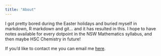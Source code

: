 ```yaml
---
title: "About"
---
```


I got pretty bored during the Easter holidays and buried myself in markdown, R markdown and git... and it has resulted in this. I hope to have notes available for every dotpoint in the NSW Mathematics syllabus, and then maybe HSC Chemistry in future!

If you'd like to contact me you can email me <a href="mailto:clayton.pollard@det.nsw.edu.au">here</a>.